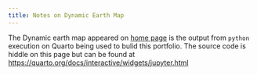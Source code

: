 ---
title: Notes on Dynamic Earth Map
---
::: {.callout-note}
The Dynamic earth map appeared on [home page](index.qmd) is the output from `python` execution on Quarto being used to bulid this portfolio. The source code is hiddle on this page but can be found at [https://quarto.org/docs/interactive/widgets/jupyter.html](https://quarto.org/docs/interactive/widgets/jupyter.html) 
:::